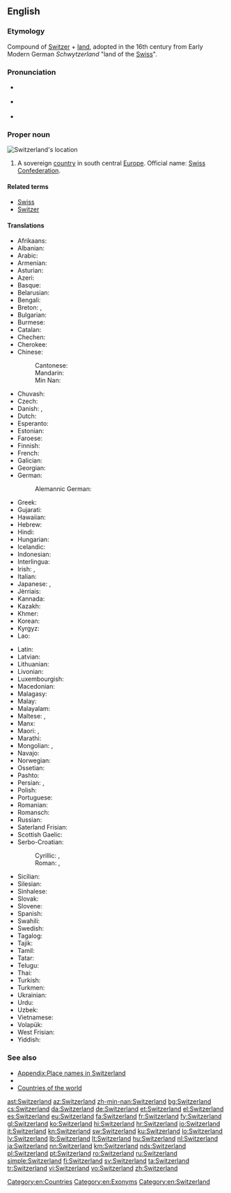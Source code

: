 ==English==

===Etymology===
Compound of [[Switzer]] + [[land]], adopted in the 16th century from Early Modern German ''Schwytzerland''  "land of the [[Swiss]]".

{{wikipedia}}

===Pronunciation===
* {{a|UK}} {{IPA|/ˈswɪt.səl.ənd/|lang=en}}
* {{a|US}} {{IPA|/ˈswɪt.sɚ.lənd/|lang=en}}
* {{audio|en-us-Switzerland.ogg|Audio (US)|lang=en}}

===Proper noun===
[[Image:LocationSwitzerland.svg|thumb|Switzerland's location]]
{{en-proper noun}}

# A sovereign [[country]] in south central [[Europe]]. Official name: [[Swiss Confederation]].

====Related terms====
* [[Swiss]]
* [[Switzer]]

====Translations====
{{trans-top|sovereign country}}
* Afrikaans: {{t|af|Switserland}}
* Albanian: {{t+|sq|Zvicra|f}}
* Arabic: {{t|ar|سويسرا|f|tr=suwísra}}
* Armenian: {{t|hy|Շվեյցարիա|tr=Šveyc'aria}}
* Asturian: {{t+|ast|Suiza|f}}
* Azeri: {{t+|az|İsveçrə}}
* Basque: {{t+|eu|Suitza}}
* Belarusian: {{t|be|Швейцарыя|f|tr=Švejcáryja}}
* Bengali: {{t|bn|সুইজারল্যান্ড|tr=su'ijārlyānḍ|sc=Beng}}
* Breton: {{t|br|Suis}}, {{t|br|Bro-Suis}}
* Bulgarian: {{t+|bg|Швейцария|f|tr=Švejcárija}}
* Burmese: {{t|my|ဆွစ်ဇာလန်နိုင်ငံ|sc=Mymr}}
* Catalan: {{t+|ca|Suïssa|f}}
* Chechen: {{t|ce|Швейцари}}
* Cherokee: {{t|chr|ᏍᏫᏣᎳᏂ|tr=Switsalani|sc=Cher}}
* Chinese:
*: Cantonese: {{t|yue|瑞士|tr=seoi6 si6|sc=Hani}}
*: Mandarin: {{t+|cmn|瑞士|tr=Ruìshì|sc=Hani}}
*: Min Nan: {{t|nan|瑞士|tr=Sūi-sū, Sūi-se|sc=Hans}}
* Chuvash: {{t|cv|Швейцари|sc=Cyrl}}
* Czech: {{t+|cs|Švýcarsko|n}}
* Danish: {{t+|da|Schweiz}}, {{t+|da|Svejts}}
* Dutch: {{t+|nl|Zwitserland}}
* Esperanto: {{t|eo|Svislando}}
* Estonian: {{t+|et|Šveits}}
* Faroese: {{t|fo|Sveis|n}}
* Finnish: {{t+|fi|Sveitsi}}
* French: {{t+|fr|Suisse}}
* Galician: {{t+|gl|Suíza|f}}
* Georgian: {{t|ka|შვეიცარია|tr=šveic'aria|sc=Geor}}
* German: {{t+|de|Schweiz|f}}
*: Alemannic German: {{t|gsw|Schwyz|f}}
* Greek: {{t+|el|Ελβετία|f|tr=Elvetía}}
* Gujarati: {{t|gu|સ્વિત્ઝરલેન્ડ|tr=svitjharlenḍ|sc=Gujr}}
* Hawaiian: {{t|haw|Kuikilani}}
* Hebrew: {{t+|he|שווייץ|f|tr=shváyitz}}
* Hindi: {{t+|hi|स्विट्ज़रलैण्ड|tr=sviṭzarlaiṇḍ}}
* Hungarian: {{t+|hu|Svájc}}
* Icelandic: {{t+|is|Sviss|f}}
* Indonesian: {{t|id|Swis}}
* Interlingua: {{t|ia|Suissa}}
* Irish: {{t|ga|Eilvéis|alt=An Eilvéis|f}}, {{t|ga|Cónaidhm na hEilvéise|f}}
* Italian: {{t+|it|Svizzera|f}}
* Japanese: {{t+|ja|スイス|tr=Suisu}}, {{qualifier|obsolete}} {{t|ja|瑞西}}
* Jèrriais: {{t|roa-jer|Suisse|f}}
* Kannada: {{t|kn|ಸ್ವಿಟ್ಜರ್ಲ್ಯಾಂಡ್|tr=sviṭjarlyāṇḍ|sc=Knda}}
* Kazakh: {{t|kk|Швейцария|tr=Şveycarïya|sc=Cyrl}}
* Khmer: {{t|km|ស៊្វីស|tr=svis|sc=Khmr}}
* Korean: {{t+|ko|스위스|tr=Seuwiseu|sc=Hang}}
* Kyrgyz: {{t|ky|Швейцария|tr=Şveycariya|sc=Cyrl}}
* Lao: {{t+|lo|ສະວິດເຊີແລນ|tr=sa vit sœ̄ lǣn|sc=Laoo}}
{{trans-mid}}
* Latin: {{t|la|Helvētia|f}}
* Latvian: {{t+|lv|Šveice|f}}
* Lithuanian: {{t+|lt|Šveicarija|f}}
* Livonian: {{t|liv|Šveits}}
* Luxembourgish: {{t+|lb|Schwäiz|f}}
* Macedonian: {{t+|mk|Швајцарија|f|tr=Švajcárija}}
* Malagasy: {{t|mg|Soisa}}
* Malay: {{t|ms|Switzerland}}
* Malayalam: {{t|ml|സ്വിറ്റ്സർലാന്റ്|sc=Mlym}}
* Maltese: {{t|mt|Svizzera}}, {{t|mt|l-Isvizzera}}
* Manx: {{t|gv|Elveeish|f|alt=Yn Elveeish}}
* Maori: {{t|mi|Witirana}}, {{t|mi|Huiterangi}}
* Marathi: {{t|mr|स्वित्झर्लंड|tr=svitjharlaṇḍ|sc=Deva}}
* Mongolian: {{t+|mn|Швейцари|tr=Švejtsari|sc=Cyrl}}, {{t|mn|Швецари|sc=Cyrl}}
* Navajo: {{t|nv|Swis bikéyah}}
* Norwegian: {{t+|no|Sveits}}
* Ossetian: {{t|os|Швейцари|sc=Cyrl}}
* Pashto: {{t|ps|سويس|sc=ps-Arab}}
* Persian: {{t+|fa|سوئیس|tr=Su'is|sc=fa-Arab}}, {{t+|fa|سویس|tr=Suvis|sc=fa-Arab}}
* Polish: {{t+|pl|Szwajcaria|f}}
* Portuguese: {{t+|pt|Suíça|f}}
* Romanian: {{t+|ro|Elveția|f}}
* Romansch: {{t|rm|Svizra|f}}
* Russian: {{t+|ru|Швейцария|f|tr=Švejcárija}}
* Saterland Frisian: {{t|stq|Swaits}}
* Scottish Gaelic: {{t|gd|Eilbheis|f|alt=An Eilbheis}}
* Serbo-Croatian:
*: Cyrillic: {{t|sh|Швајцарска|f|sc=Cyrl}} {{qualifier|Serbian}}, {{t|sh|Швицарска|f|sc=Cyrl}} {{qualifier|Bosnian, Croatian}}
*: Roman: {{t|sh|Švajcarska|f}} {{qualifier|Serbian}}, {{t|sh|Švȉcarskā|f}} {{qualifier|Bosnian, Croatian}}
* Sicilian: {{t|scn|Svìzzira|f}}
* Silesian: {{t|szl|Szwajcaryjo|f}}
* Sinhalese: {{t|si|ස්විට්සර්ලන්තය|sc=Sinh}}
* Slovak: {{t|sk|Švajčiarsko|n}}
* Slovene: {{t|sl|Švíca|f}}
* Spanish: {{t+|es|Suiza|f}}
* Swahili: {{t+|sw|Uswisi}}
* Swedish: {{t+|sv|Schweiz}}
* Tagalog: {{t|tl|Suwisa}}
* Tajik: {{t|tg|Швейтсария|tr=Šveytsariya|sc=Cyrl}}
* Tamil: {{t|ta|சுவிட்சர்லாந்து|tr=cuviṭcarlāntu|sc=Taml}}
* Tatar: {{t|tt|Швейцария|tr=Şveytsariya|sc=Cyrl}}
* Telugu: {{t|te|స్విట్జర్లాండ్|tr=sviṭjarlāṇḍ|sc=Telu}}
* Thai: {{t+|th|สวิตเซอร์แลนด์|tr=sàwítserlaen}}
* Turkish: {{t+|tr|İsviçre}}
* Turkmen: {{t|tk|Şweýsariýa}}
* Ukrainian: {{t+|uk|Швейцарія|f|tr=Švejcárija}}
* Urdu: {{t|ur|سویٹزر لینڈ|tr=sviṭzar laiṇḍ}}
* Uzbek: {{t+|uz|Shveysariya}}
* Vietnamese: {{t+|vi|Thụy Sĩ}}
* Volapük: {{t+|vo|Jveizän}}
* West Frisian: {{t+|fy|Switserlân}}
* Yiddish: {{t|yi|שווייץ|f|tr=sh'váyitz|sc=Hebr}}
{{trans-bottom}}

===See also===
* [[Appendix:Place names in Switzerland]]
* {{list:countries of Europe/en}}
* [[Appendix:Countries of the world|Countries of the world]]

[[Category:en:Countries]]
[[Category:en:Exonyms]]
[[Category:en:Switzerland]]

[[ast:Switzerland]]
[[az:Switzerland]]
[[zh-min-nan:Switzerland]]
[[bg:Switzerland]]
[[cs:Switzerland]]
[[da:Switzerland]]
[[de:Switzerland]]
[[et:Switzerland]]
[[el:Switzerland]]
[[es:Switzerland]]
[[eu:Switzerland]]
[[fa:Switzerland]]
[[fr:Switzerland]]
[[fy:Switzerland]]
[[gl:Switzerland]]
[[ko:Switzerland]]
[[hi:Switzerland]]
[[hr:Switzerland]]
[[io:Switzerland]]
[[it:Switzerland]]
[[kn:Switzerland]]
[[sw:Switzerland]]
[[ku:Switzerland]]
[[lo:Switzerland]]
[[lv:Switzerland]]
[[lb:Switzerland]]
[[lt:Switzerland]]
[[hu:Switzerland]]
[[nl:Switzerland]]
[[ja:Switzerland]]
[[nn:Switzerland]]
[[km:Switzerland]]
[[nds:Switzerland]]
[[pl:Switzerland]]
[[pt:Switzerland]]
[[ro:Switzerland]]
[[ru:Switzerland]]
[[simple:Switzerland]]
[[fi:Switzerland]]
[[sv:Switzerland]]
[[ta:Switzerland]]
[[tr:Switzerland]]
[[vi:Switzerland]]
[[vo:Switzerland]]
[[zh:Switzerland]]